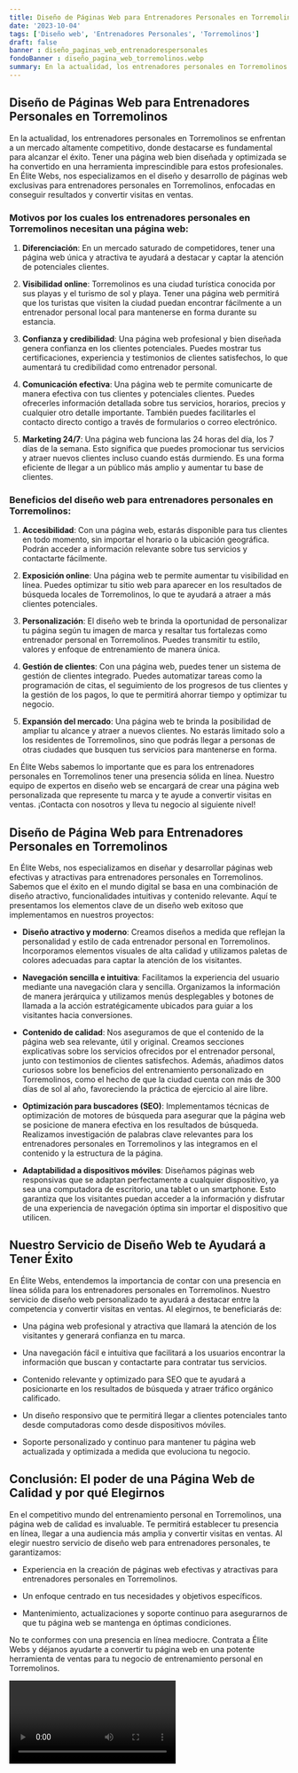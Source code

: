 ```yaml
---
title: Diseño de Páginas Web para Entrenadores Personales en Torremolinos
date: '2023-10-04'
tags: ['Diseño web', 'Entrenadores Personales', 'Torremolinos']
draft: false
banner : diseño_paginas_web_entrenadorespersonales
fondoBanner : diseño_pagina_web_torremolinos.webp
summary: En la actualidad, los entrenadores personales en Torremolinos se enfrentan a un mercado altamente competitivo, donde destacarse es fundamental para alcanzar el éxito. Tener una página web bien diseñada y optimizada se ha convertido en una herramienta imprescindible para estos profesionales. En Élite Webs, nos especializamos en el diseño y desarrollo de páginas web exclusivas para entrenadores personales en Torremolinos, enfocadas en conseguir resultados y convertir visitas en ventas.
---
```


## Diseño de Páginas Web para Entrenadores Personales en Torremolinos

En la actualidad, los entrenadores personales en Torremolinos se enfrentan a un mercado altamente competitivo, donde destacarse es fundamental para alcanzar el éxito. Tener una página web bien diseñada y optimizada se ha convertido en una herramienta imprescindible para estos profesionales. En Élite Webs, nos especializamos en el diseño y desarrollo de páginas web exclusivas para entrenadores personales en Torremolinos, enfocadas en conseguir resultados y convertir visitas en ventas.

### Motivos por los cuales los entrenadores personales en Torremolinos necesitan una página web:

1. **Diferenciación**: En un mercado saturado de competidores, tener una página web única y atractiva te ayudará a destacar y captar la atención de potenciales clientes. 

2. **Visibilidad online**: Torremolinos es una ciudad turística conocida por sus playas y el turismo de sol y playa. Tener una página web permitirá que los turistas que visiten la ciudad puedan encontrar fácilmente a un entrenador personal local para mantenerse en forma durante su estancia.

3. **Confianza y credibilidad**: Una página web profesional y bien diseñada genera confianza en los clientes potenciales. Puedes mostrar tus certificaciones, experiencia y testimonios de clientes satisfechos, lo que aumentará tu credibilidad como entrenador personal.

4. **Comunicación efectiva**: Una página web te permite comunicarte de manera efectiva con tus clientes y potenciales clientes. Puedes ofrecerles información detallada sobre tus servicios, horarios, precios y cualquier otro detalle importante. También puedes facilitarles el contacto directo contigo a través de formularios o correo electrónico.

5. **Marketing 24/7**: Una página web funciona las 24 horas del día, los 7 días de la semana. Esto significa que puedes promocionar tus servicios y atraer nuevos clientes incluso cuando estás durmiendo. Es una forma eficiente de llegar a un público más amplio y aumentar tu base de clientes.

### Beneficios del diseño web para entrenadores personales en Torremolinos:

1. **Accesibilidad**: Con una página web, estarás disponible para tus clientes en todo momento, sin importar el horario o la ubicación geográfica. Podrán acceder a información relevante sobre tus servicios y contactarte fácilmente.

2. **Exposición online**: Una página web te permite aumentar tu visibilidad en línea. Puedes optimizar tu sitio web para aparecer en los resultados de búsqueda locales de Torremolinos, lo que te ayudará a atraer a más clientes potenciales.

3. **Personalización**: El diseño web te brinda la oportunidad de personalizar tu página según tu imagen de marca y resaltar tus fortalezas como entrenador personal en Torremolinos. Puedes transmitir tu estilo, valores y enfoque de entrenamiento de manera única.

4. **Gestión de clientes**: Con una página web, puedes tener un sistema de gestión de clientes integrado. Puedes automatizar tareas como la programación de citas, el seguimiento de los progresos de tus clientes y la gestión de los pagos, lo que te permitirá ahorrar tiempo y optimizar tu negocio.

5. **Expansión del mercado**: Una página web te brinda la posibilidad de ampliar tu alcance y atraer a nuevos clientes. No estarás limitado solo a los residentes de Torremolinos, sino que podrás llegar a personas de otras ciudades que busquen tus servicios para mantenerse en forma.

En Élite Webs sabemos lo importante que es para los entrenadores personales en Torremolinos tener una presencia sólida en línea. Nuestro equipo de expertos en diseño web se encargará de crear una página web personalizada que represente tu marca y te ayude a convertir visitas en ventas. ¡Contacta con nosotros y lleva tu negocio al siguiente nivel!

<GifSeo />

<Cta />

## Diseño de Página Web para Entrenadores Personales en Torremolinos

En Élite Webs, nos especializamos en diseñar y desarrollar páginas web efectivas y atractivas para entrenadores personales en Torremolinos. Sabemos que el éxito en el mundo digital se basa en una combinación de diseño atractivo, funcionalidades intuitivas y contenido relevante. Aquí te presentamos los elementos clave de un diseño web exitoso que implementamos en nuestros proyectos:

- **Diseño atractivo y moderno**: Creamos diseños a medida que reflejan la personalidad y estilo de cada entrenador personal en Torremolinos. Incorporamos elementos visuales de alta calidad y utilizamos paletas de colores adecuadas para captar la atención de los visitantes.

- **Navegación sencilla e intuitiva**: Facilitamos la experiencia del usuario mediante una navegación clara y sencilla. Organizamos la información de manera jerárquica y utilizamos menús desplegables y botones de llamada a la acción estratégicamente ubicados para guiar a los visitantes hacia conversiones.

- **Contenido de calidad**: Nos aseguramos de que el contenido de la página web sea relevante, útil y original. Creamos secciones explicativas sobre los servicios ofrecidos por el entrenador personal, junto con testimonios de clientes satisfechos. Además, añadimos datos curiosos sobre los beneficios del entrenamiento personalizado en Torremolinos, como el hecho de que la ciudad cuenta con más de 300 días de sol al año, favoreciendo la práctica de ejercicio al aire libre.

- **Optimización para buscadores (SEO)**: Implementamos técnicas de optimización de motores de búsqueda para asegurar que la página web se posicione de manera efectiva en los resultados de búsqueda. Realizamos investigación de palabras clave relevantes para los entrenadores personales en Torremolinos y las integramos en el contenido y la estructura de la página.

- **Adaptabilidad a dispositivos móviles**: Diseñamos páginas web responsivas que se adaptan perfectamente a cualquier dispositivo, ya sea una computadora de escritorio, una tablet o un smartphone. Esto garantiza que los visitantes puedan acceder a la información y disfrutar de una experiencia de navegación óptima sin importar el dispositivo que utilicen.

## Nuestro Servicio de Diseño Web te Ayudará a Tener Éxito

En Élite Webs, entendemos la importancia de contar con una presencia en línea sólida para los entrenadores personales en Torremolinos. Nuestro servicio de diseño web personalizado te ayudará a destacar entre la competencia y convertir visitas en ventas. Al elegirnos, te beneficiarás de:

- Una página web profesional y atractiva que llamará la atención de los visitantes y generará confianza en tu marca.

- Una navegación fácil e intuitiva que facilitará a los usuarios encontrar la información que buscan y contactarte para contratar tus servicios.

- Contenido relevante y optimizado para SEO que te ayudará a posicionarte en los resultados de búsqueda y atraer tráfico orgánico calificado.

- Un diseño responsivo que te permitirá llegar a clientes potenciales tanto desde computadoras como desde dispositivos móviles.

- Soporte personalizado y continuo para mantener tu página web actualizada y optimizada a medida que evoluciona tu negocio.

## Conclusión: El poder de una Página Web de Calidad y por qué Elegirnos

En el competitivo mundo del entrenamiento personal en Torremolinos, una página web de calidad es invaluable. Te permitirá establecer tu presencia en línea, llegar a una audiencia más amplia y convertir visitas en ventas. Al elegir nuestro servicio de diseño web para entrenadores personales, te garantizamos:

- Experiencia en la creación de páginas web efectivas y atractivas para entrenadores personales en Torremolinos.

- Un enfoque centrado en tus necesidades y objetivos específicos.

- Mantenimiento, actualizaciones y soporte continuo para asegurarnos de que tu página web se mantenga en óptimas condiciones.

No te conformes con una presencia en línea mediocre. Contrata a Élite Webs y déjanos ayudarte a convertir tu página web en una potente herramienta de ventas para tu negocio de entrenamiento personal en Torremolinos.

<Video />

<CtaBot job='Entrenadores Personales' city='Torremolinos'/>

<Gmaps query='Torremolinos+españa+maps' />